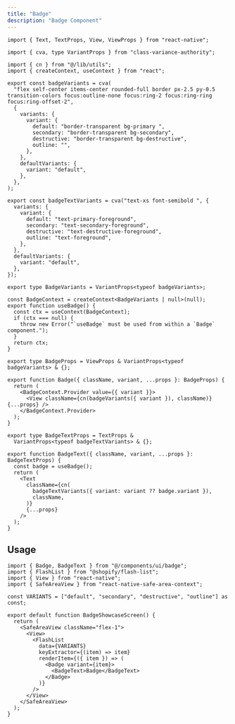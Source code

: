 ```yaml
---
title: "Badge"
description: "Badge Component"
---
```


```tsx
import { Text, TextProps, View, ViewProps } from "react-native";

import { cva, type VariantProps } from "class-variance-authority";

import { cn } from "@/lib/utils";
import { createContext, useContext } from "react";

export const badgeVariants = cva(
  "flex self-center items-center rounded-full border px-2.5 py-0.5 transition-colors focus:outline-none focus:ring-2 focus:ring-ring focus:ring-offset-2",
  {
    variants: {
      variant: {
        default: "border-transparent bg-primary ",
        secondary: "border-transparent bg-secondary",
        destructive: "border-transparent bg-destructive",
        outline: "",
      },
    },
    defaultVariants: {
      variant: "default",
    },
  },
);

export const badgeTextVariants = cva("text-xs font-semibold ", {
  variants: {
    variant: {
      default: "text-primary-foreground",
      secondary: "text-secondary-foreground",
      destructive: "text-destructive-foreground",
      outline: "text-foreground",
    },
  },
  defaultVariants: {
    variant: "default",
  },
});

export type BadgeVariants = VariantProps<typeof badgeVariants>;

const BadgeContext = createContext<BadgeVariants | null>(null);
export function useBadge() {
  const ctx = useContext(BadgeContext);
  if (ctx === null) {
    throw new Error("`useBadge` must be used from within a `Badge` component.");
  }
  return ctx;
}

export type BadgeProps = ViewProps & VariantProps<typeof badgeVariants> & {};

export function Badge({ className, variant, ...props }: BadgeProps) {
  return (
    <BadgeContext.Provider value={{ variant }}>
      <View className={cn(badgeVariants({ variant }), className)} {...props} />
    </BadgeContext.Provider>
  );
}

export type BadgeTextProps = TextProps &
  VariantProps<typeof badgeTextVariants> & {};

export function BadgeText({ className, variant, ...props }: BadgeTextProps) {
  const badge = useBadge();
  return (
    <Text
      className={cn(
        badgeTextVariants({ variant: variant ?? badge.variant }),
        className,
      )}
      {...props}
    />
  );
}
```

## Usage

```tsx
import { Badge, BadgeText } from "@/components/ui/badge";
import { FlashList } from "@shopify/flash-list";
import { View } from "react-native";
import { SafeAreaView } from "react-native-safe-area-context";

const VARIANTS = ["default", "secondary", "destructive", "outline"] as const;

export default function BadgeShowcaseScreen() {
  return (
    <SafeAreaView className="flex-1">
      <View>
        <FlashList
          data={VARIANTS}
          keyExtractor={(item) => item}
          renderItem={({ item }) => (
            <Badge variant={item}>
              <BadgeText>Badge</BadgeText>
            </Badge>
          )}
        />
      </View>
    </SafeAreaView>
  );
}
```
